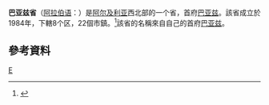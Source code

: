 {{Infobox Algerian Province 
 |capital                =巴亚兹
 |name                   =  巴亚兹省<br />{{lang|ar|ولاية البيض|}}
 |area                   =  70,539
 |arank                  =  第9位
 |oos                    =   1 E9 m²
 |image                  =  DZ-32 (2019).svg
 |imgsize                = 300
 |pop                    =  168,789
 |prank                  = 
 |den                    = 
 |creation               = 
 |districts              = 
 |municipalities         = 
 |dial                   = 
 |code                   = 32
}}
'''巴亚兹省'''（[[阿拉伯语|阿拉伯语]]：'''{{lang|ar|ولاية البيض|}}'''）是[[阿尔及利亚|阿尔及利亚]]西北部的一个省，首府[[巴亚兹|巴亚兹]]。該省成立於1984年，下轄8个区，22個市鎮。<ref>{{Cite journal|url=http://www.joradp.dz/JO8499/1991/041/FP1311.pdf|title=The official journal of People's Democratic Republic of Algeria|publisher=SGG Algeria|access-date=2007-11-06|format=PDF}}</ref>該省的名稱來自自己的首府[[巴亚兹|巴亚兹]]。
==參考資料==
{{Reflist}}
{{coord|display=title}}
{{Algeria-geo-stub}}

{{阿尔及利亚省份}}

[[Category:阿尔及利亚省份|E]]